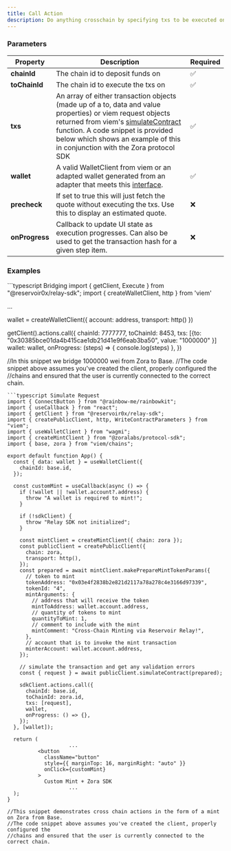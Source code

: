 ```yaml
---
title: Call Action
description: Do anything crosschain by specifying txs to be executed on the target chain.
---
```


### Parameters

| Property       | Description                                                                                                                                                                                                                                                                                                                                   | Required |
| -------------- | --------------------------------------------------------------------------------------------------------------------------------------------------------------------------------------------------------------------------------------------------------------------------------------------------------------------------------------------- | -------- |
| **chainId**    | The chain id to deposit funds on                                                                                                                                                                                                                                                                                                              | ✅      |
| **toChainId**  | The chain id to execute the txs on                                                                                                                                                                                                                                                                                                            | ✅      |
| **txs**        | An array of either transaction objects (made up of a to, data and value properties) or viem request objects returned from viem's [simulateContract](https://viem.sh/docs/contract/simulateContract.html#simulatecontract) function. A code snippet is provided below which shows an example of this in conjunction with the Zora protocol SDK | ✅      |
| **wallet**     | A valid WalletClient from viem or an adapted wallet generated from an adapter that meets this [interface](https://github.com/reservoirprotocol/relay-sdk/blob/main/packages/sdk/src/types/AdaptedWallet.ts).                                                                                                                                  | ✅      |
| **precheck**     | If set to true this will just fetch the quote without executing the txs. Use this to display an estimated quote.                                                                                                                                  | ❌      |
| **onProgress** | Callback to update UI state as execution progresses. Can also be used to get the transaction hash for a given step item.                                                                                                                                                                                                                      | ❌      |

### Examples

<CodeGroup>
```typescript Bridging
import { getClient, Execute } from "@reservoir0x/relay-sdk";
import { createWalletClient, http } from 'viem'

...

wallet = createWalletClient({
account: address,
transport: http()
})

getClient().actions.call({
chainId: 7777777,
toChainId: 8453,
txs: [{to: "0x30385bce01da4b415cae1db21d41e9f6eab3ba50", value: "1000000" }]
wallet: wallet,
onProgress: (steps) => {
console.log(steps)
},
})

//In this snippet we bridge 1000000 wei from Zora to Base.
//The code snippet above assumes you've created the client, properly configured the
//chains and ensured that the user is currently connected to the correct chain.

````
```typescript Simulate Request
import { ConnectButton } from "@rainbow-me/rainbowkit";
import { useCallback } from "react";
import { getClient } from "@reservoir0x/relay-sdk";
import { createPublicClient, http, WriteContractParameters } from "viem";
import { useWalletClient } from "wagmi";
import { createMintClient } from "@zoralabs/protocol-sdk";
import { base, zora } from "viem/chains";

export default function App() {
  const { data: wallet } = useWalletClient({
    chainId: base.id,
  });

  const customMint = useCallback(async () => {
    if (!wallet || !wallet.account?.address) {
      throw "A wallet is required to mint!";
    }

    if (!sdkClient) {
      throw "Relay SDK not initialized";
    }

    const mintClient = createMintClient({ chain: zora });
    const publicClient = createPublicClient({
      chain: zora,
      transport: http(),
    });
    const prepared = await mintClient.makePrepareMintTokenParams({
      // token to mint
      tokenAddress: "0x03e4f2838b2e821d2117a78a278c4e3166d97339",
      tokenId: "4",
      mintArguments: {
        // address that will receive the token
        mintToAddress: wallet.account.address,
        // quantity of tokens to mint
        quantityToMint: 1,
        // comment to include with the mint
        mintComment: "Cross-Chain Minting via Reservoir Relay!",
      },
      // account that is to invoke the mint transaction
      minterAccount: wallet.account.address,
    });

    // simulate the transaction and get any validation errors
    const { request } = await publicClient.simulateContract(prepared);

    sdkClient.actions.call({
      chainId: base.id,
      toChainId: zora.id,
      txs: [request],
      wallet,
      onProgress: () => {},
    });
  }, [wallet]);

  return (
					...
          <button
            className="button"
            style={{ marginTop: 16, marginRight: "auto" }}
            onClick={customMint}
          >
            Custom Mint + Zora SDK
					...
  );
}

//This snippet demonstrates cross chain actions in the form of a mint on Zora from Base.
//The code snippet above assumes you've created the client, properly configured the
//chains and ensured that the user is currently connected to the correct chain.
````

</CodeGroup>
